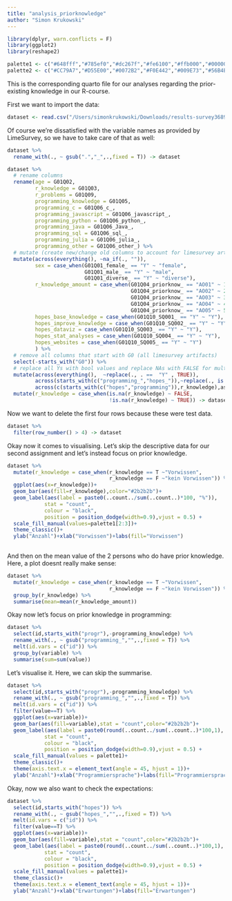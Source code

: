 ```yaml
---
title: "analysis_priorknowledge"
author: "Simon Krukowski"
---
```


```r
library(dplyr, warn.conflicts = F)
library(ggplot2)
library(reshape2)

palette1 <- c("#648fff","#785ef0","#dc267f","#fe6100","#ffb000","#000000","#ffffff")
palette2 <- c("#CC79A7","#D55E00","#0072B2","#F0E442","#009E73","#56B4E9","#E69F00","#000000")
```

This is the corresponding quarto file for our analyses regarding the prior-existing knowledge in our R-course.

First we want to import the data:

```r
dataset <- read.csv("/Users/simonkrukowski/Downloads/results-survey368965-6.csv")
```

Of course we're dissatisfied with the variable names as provided by LimeSurvey, so we have to take care of that as well:

```r
dataset %>% 
  rename_with(., ~ gsub(".","_",.,fixed = T)) -> dataset
```

```r
dataset %>% 
  # rename columns
  rename(age = G01Q02,
         r_knowledge = G01Q03,
         r_problems = G01Q09,
         programming_knowledge = G01Q05,
         programming_c = G01Q06_c_,
         programming_javascript = G01Q06_javascript_,
         programming_python = G01Q06_python_,
         programming_java = G01Q06_Java_,
         programming_sql = G01Q06_sql_,
         programming_julia = G01Q06_julia_,
         programming_other = G01Q06_other_) %>% 
  # mutate (create new/change old columns to account for limesurvey artifacts)
  mutate(across(everything(), ~na_if(., "")),
         sex = case_when(G01Q01_female_ == "Y" ~ "female",
                         G01Q01_male_ == "Y" ~ "male",
                         G01Q01_diverse_ == "Y" ~ "diverse"),
         r_knowledge_amount = case_when(G01Q04_priorknow_ == "AO01" ~ 1,
                                        G01Q04_priorknow_ == "AO02" ~ 2,
                                        G01Q04_priorknow_ == "AO03" ~ 3,
                                        G01Q04_priorknow_ == "AO04" ~ 4,
                                        G01Q04_priorknow_ == "AO05" ~ 5),
         hopes_base_knowledge = case_when(G01Q10_SQ001_ == "Y" ~ "Y"),
         hopes_improve_knowledge = case_when(G01Q10_SQ002_ == "Y" ~ "Y"),
         hopes_dataviz = case_when(G01Q10_SQ003_ == "Y" ~ "Y"),
         hopes_stat_analyses = case_when(G01Q10_SQ004_ == "Y" ~ "Y"),
         hopes_websites = case_when(G01Q10_SQ005_ == "Y" ~ "Y")
         ) %>% 
  # remove all columns that start with G0 (all limesurvey artifacts)
  select(-starts_with("G0")) %>% 
  # replace all Ys with bool values and replace NAs with FALSE for multiple choice items
  mutate(across(everything(),  ~replace(., . ==  "Y" , TRUE)),
         across(starts_with(c("programming_","hopes_")),~replace(., is.na(.), FALSE)),
         across(c(starts_with(c("hopes","programming")),r_knowledge),as.logical)) %>% 
  mutate(r_knowledge = case_when(is.na(r_knowledge) ~ FALSE,
                                 !is.na(r_knowledge) ~ TRUE)) -> dataset
```

Now we want to delete the first four rows because these were test data.

```r
dataset %>% 
  filter(row_number() > 4) -> dataset
```

Okay now it comes to visualising. Let's skip the descriptive data for our second assignment and let's instead focus on prior knowledge.

```r
dataset %>% 
  mutate(r_knowledge = case_when(r_knowledge == T ~"Vorwissen",
                                 r_knowledge == F ~"kein Vorwissen")) %>% 
  ggplot(aes(x=r_knowledge))+
  geom_bar(aes(fill=r_knowledge),color="#2b2b2b")+
  geom_label(aes(label = paste0(..count../sum(..count..)*100, "%")),
            stat = "count",
            colour = "black",
            position = position_dodge(width=0.9),vjust = 0.5) +
  scale_fill_manual(values=palette1[2:3])+
  theme_classic()+
  ylab("Anzahl")+xlab("Vorwissen")+labs(fill="Vorwissen")
  
```

And then on the mean value of the 2 persons who do have prior knowledge. Here, a plot doesnt really make sense:

```r
dataset %>% 
  mutate(r_knowledge = case_when(r_knowledge == T ~"Vorwissen",
                                 r_knowledge == F ~"kein Vorwissen")) %>% 
  group_by(r_knowledge) %>% 
  summarise(mean=mean(r_knowledge_amount))
```

Okay now let's focus on prior knowledge in programming:

```r
dataset %>% 
  select(id,starts_with("progr"),-programming_knowledge) %>% 
  rename_with(., ~ gsub("programming_","",.,fixed = T)) %>% 
  melt(id.vars = c("id")) %>% 
  group_by(variable) %>% 
  summarise(sum=sum(value))
```

Let's visualise it. Here, we can skip the summarise.

```r
dataset %>% 
  select(id,starts_with("progr"),-programming_knowledge) %>% 
  rename_with(., ~ gsub("programming_","",.,fixed = T)) %>% 
  melt(id.vars = c("id")) %>% 
  filter(value==T) %>% 
  ggplot(aes(x=variable))+
  geom_bar(aes(fill=variable),stat = "count",color="#2b2b2b")+
  geom_label(aes(label = paste0(round(..count../sum(..count..)*100,1), "%")),
            stat = "count",
            colour = "black",
            position = position_dodge(width=0.9),vjust = 0.5) +
  scale_fill_manual(values = palette1)+
  theme_classic()+
  theme(axis.text.x = element_text(angle = 45, hjust = 1))+
  ylab("Anzahl")+xlab("Programmiersprache")+labs(fill="Programmiersprache")
```

Okay, now we also want to check the expectations:

```r
dataset %>% 
  select(id,starts_with("hopes")) %>% 
  rename_with(., ~ gsub("hopes_","",.,fixed = T)) %>% 
  melt(id.vars = c("id")) %>% 
  filter(value==T) %>% 
  ggplot(aes(x=variable))+
  geom_bar(aes(fill=variable),stat = "count",color="#2b2b2b")+
  geom_label(aes(label = paste0(round(..count../sum(..count..)*100,1), "%")),
            stat = "count",
            colour = "black",
            position = position_dodge(width=0.9),vjust = 0.5) +
  scale_fill_manual(values = palette1)+
  theme_classic()+
  theme(axis.text.x = element_text(angle = 45, hjust = 1))+
  ylab("Anzahl")+xlab("Erwartungen")+labs(fill="Erwartungen")
```
